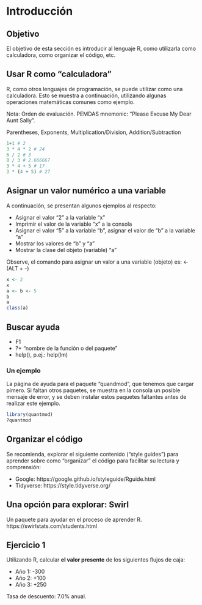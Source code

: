 # Introducción {#intro}

## Objetivo

El objetivo de esta sección es introducir al lenguaje R, como utilizarla como calculadora, como organizar el código, etc.

## Usar R como "calculadora"

R, como otros lenguajes de programación, se puede utilizar como una calculadora. Esto se muestra a continuación, utilizando algunas operaciones matemáticas comunes como ejemplo.

Nota: Orden de evaluación. 
PEMDAS mnemonic: "Please Excuse My Dear Aunt Sally".

Parentheses, Exponents, Multiplication/Division, Addition/Subtraction

```r
1+1 # 2
3 * 4 * 2 # 24
6 / 2 # 3
8 / 3 # 2.666667
3 * 4 + 5 # 17
3 * (4 + 5) # 27
```


## Asignar un valor numérico a una variable

A continuación, se presentan algunos ejemplos al respecto:

- Asignar el valor "2" a la variable "x"
- Imprimir el valor de la variable "x" a la consola
- Asignar el valor "5" a la variable "b", asignar el valor de "b" a la variable "a"
- Mostrar los valores de "b" y "a"
- Mostrar la clase del objeto (variable) "a"

Observe, el comando para asignar un valor a una variable (objeto) es: <- (ALT + -)

```r
x <- 2
x
a <- b <- 5
b
a
class(a)
```

## Buscar ayuda

- F1
- ?+ "nombre de la función o del paquete"
- help(), p.ej.: help(lm)

### Un ejemplo

La página de ayuda para el paquete "quandmod", que tenemos que cargar pimero. Si faltan otros paquetes, se muestra en la consola un posible mensaje de error, y se deben instalar estos paquetes faltantes antes de realizar este ejemplo.

```r
library(quantmod)
?quantmod
```

## Organizar el código

Se recomienda, explorar el siguiente contenido ("style guides") para aprender sobre como "organizar" el código para facilitar su lectura y comprensión:

- Google: https://google.github.io/styleguide/Rguide.html
- Tidyverse: https://style.tidyverse.org/

## Una opción para explorar: Swirl

Un paquete para ayudar en el proceso de aprender R.
https://swirlstats.com/students.html

## Ejercicio 1

Utilizando R, calcular **el valor presente** de los siguientes flujos de caja:

- Año 1: -300
- Año 2: +100
- Año 3: +250

Tasa de descuento: 7.0% anual.
